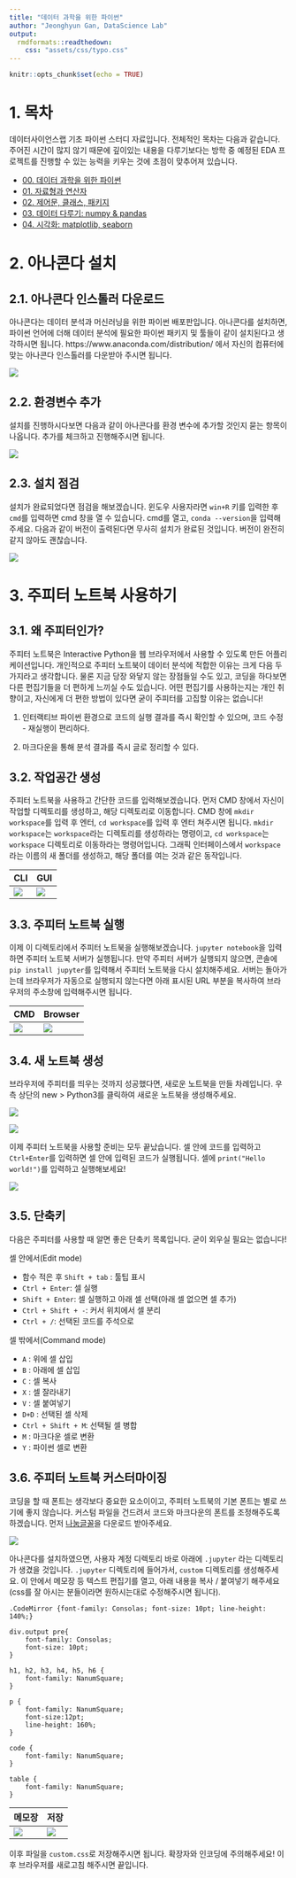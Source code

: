 ```yaml
---
title: "데이터 과학을 위한 파이썬"
author: "Jeonghyun Gan, DataScience Lab"
output: 
  rmdformats::readthedown:
    css: "assets/css/typo.css"
---
```


```r
knitr::opts_chunk$set(echo = TRUE)
```

# 1. 목차

데이터사이언스랩 기초 파이썬 스터디 자료입니다. 전체적인 목차는 다음과 같습니다. 주어진 시간이 많지 않기 때문에 깊이있는 내용을 다루기보다는 방학 중 예정된 EDA 프로젝트를 진행할 수 있는 능력을 키우는 것에 초점이 맞추어져 있습니다.

- [00. 데이터 과학을 위한 파이썬](https://yonseidslab.github.io/pyfords/)
- [01. 자료형과 연산자](https://yonseidslab.github.io/pyfords/page1)
- [02. 제어문, 클래스, 패키지](https://yonseidslab.github.io/pyfords/page2)
- [03. 데이터 다루기: numpy & pandas](https://yonseidslab.github.io/pyfords/page3)
- [04. 시각화: matplotlib, seaborn](https://yonseidslab.github.io/pyfords/page4)

# 2. 아나콘다 설치

## 2.1. 아나콘다 인스톨러 다운로드

아나콘다는 데이터 분석과 머신러닝을 위한 파이썬 배포판입니다. 아나콘다를 설치하면, 파이썬 언어에 더해 데이터 분석에 필요한 파이썬 패키지 및 툴들이 같이 설치된다고 생각하시면 됩니다. https://www.anaconda.com/distribution/ 에서 자신의 컴퓨터에 맞는 아나콘다 인스톨러를 다운받아 주시면 됩니다.

![](./assets/figs/conda.png)


## 2.2. 환경변수 추가

설치를 진행하시다보면 다음과 같이 아나콘다를 환경 변수에 추가할 것인지 묻는 항목이 나옵니다. 추가를 체크하고 진행해주시면 됩니다.

![](./assets/figs/envpath.png)

## 2.3. 설치 점검

설치가 완료되었다면 점검을 해보겠습니다. 윈도우 사용자라면 `win+R` 키를 입력한 후 `cmd`를 입력하면 cmd 창을 열 수 있습니다. cmd를 열고, `conda --version`을 입력해주세요. 다음과 같이 버전이 출력된다면 무사히 설치가 완료된 것입니다. 버전이 완전히 같지 않아도 괜찮습니다.

![](./assets/figs/condaver.png)

# 3. 주피터 노트북 사용하기

## 3.1. 왜 주피터인가?

주피터 노트북은 Interactive Python을 웹 브라우저에서 사용할 수 있도록 만든 어플리케이션입니다. 개인적으로 주피터 노트북이 데이터 분석에 적합한 이유는 크게 다음 두 가지라고 생각합니다. 물론 지금 당장 와닿지 않는 장점들일 수도 있고, 코딩을 하다보면 다른 편집기들을 더 편하게 느끼실 수도 있습니다. 어떤 편집기를 사용하는지는 개인 취향이고, 자신에게 더 편한 방법이 있다면 굳이 주피터를 고집할 이유는 없습니다!

1. 인터랙티브 파이썬 환경으로 코드의 실행 결과를 즉시 확인할 수 있으며, 코드 수정 - 재실행이 편리하다.

2. 마크다운을 통해 분석 결과를 즉시 글로 정리할 수 있다.

## 3.2. 작업공간 생성

주피터 노트북을 사용하고 간단한 코드를 입력해보겠습니다. 먼저 CMD 창에서 자신이 작업할 디렉토리를 생성하고, 해당 디렉토리로 이동합니다. CMD 창에 `mkdir workspace`를 입력 후 엔터,  `cd workspace`를 입력 후 엔터 쳐주시면 됩니다. `mkdir workspace`는 `workspace`라는 디렉토리를 생성하라는 명령이고, `cd workspace`는 `workspace` 디렉토리로 이동하라는 명령어입니다. 그래픽 인터페이스에서 `workspace`라는 이름의 새 폴더를 생성하고, 해당 폴더를 여는 것과 같은 동작입니다.

CLI|GUI
---|---
![](./assets/figs/workspace.png)|![](./assets/figs/workspaceGUI.png)


## 3.3. 주피터 노트북 실행

이제 이 디렉토리에서 주피터 노트북을 실행해보겠습니다. `jupyter notebook`을 입력하면 주피터 노트북 서버가 실행됩니다. 만약 주피터 서버가 실행되지 않으면, 콘솔에 `pip install jupyter`를 입력해서 주피터 노트북을 다시 설치해주세요. 서버는 돌아가는데 브라우저가 자동으로 실행되지 않는다면 아래 표시된 URL 부분을 복사하여 브라우저의 주소창에 입력해주시면 됩니다.

CMD|Browser
---|---
![](./assets/figs/jupyterURL.png)|![](./assets/figs/jupyter.png)


## 3.4. 새 노트북 생성

브라우저에 주피터를 띄우는 것까지 성공했다면, 새로운 노트북을 만들 차례입니다. 우측 상단의 new > Python3를 클릭하여 새로운 노트북을 생성해주세요.

![](./assets/figs/newNotebook.png)

![](./assets/figs/notebook.png)

이제 주피터 노트북을 사용할 준비는 모두 끝났습니다. 셀 안에 코드를 입력하고 `Ctrl+Enter`를 입력하면 셀 안에 입력된 코드가 실행됩니다. 셀에 `print("Hello world!")`를 입력하고 실행해보세요!

![](./assets/figs/helloworld.png)

## 3.5. 단축키

다음은 주피터를 사용할 때 알면 좋은 단축키 목록입니다. 굳이 외우실 필요는 없습니다! 

셀 안에서(Edit mode)

- 함수 적은 후 `Shift + tab` :  툴팁 표시
- `Ctrl + Enter`: 셀 실행 
- `Shift + Enter`: 셀 실행하고 아래 셀 선택(아래 셀 없으면 셀 추가)
- `Ctrl + Shift + -`: 커서 위치에서 셀 분리
- `Ctrl + /`: 선택된 코드를 주석으로

셀 밖에서(Command mode)

- `A` : 위에 셀 삽입
- `B` : 아래에 셀 삽입
- `C` : 셀 복사
- `X` : 셀 잘라내기
- `V` : 셀 붙여넣기
- `D+D` : 선택된 셀 삭제
- `Ctrl + Shift + M`: 선택될 셀 병합
- `M` : 마크다운 셀로 변환
- `Y` : 파이썬 셀로 변환

## 3.6. 주피터 노트북 커스터마이징

코딩을 할 때 폰트는 생각보다 중요한 요소이이고, 주피터 노트북의 기본 폰트는 별로 쓰기에 좋지 않습니다. 커스텀 파일을 건드려서 코드와 마크다운의 폰트를 조정해주도록 하겠습니다. 먼저 [나눔글꼴](https://hangeul.naver.com/2017/nanum)을 다운로드 받아주세요. 

![](./assets/figs/jupyterPath.png)

아나콘다를 설치하였으면, 사용자 계정 디렉토리 바로 아래에 `.jupyter` 라는 디렉토리가 생겼을 것입니다. `.jupyter` 디렉토리에 들어가서, `custom` 디렉토리를 생성해주세요. 이 안에서 메모장 등 텍스트 편집기를 열고, 아래 내용을 복사 / 붙여넣기 해주세요(css를 잘 아시는 분들이라면 원하시는대로 수정해주시면 됩니다). 

```
.CodeMirror {font-family: Consolas; font-size: 10pt; line-height: 140%;}

div.output pre{
    font-family: Consolas;
    font-size: 10pt;
}

h1, h2, h3, h4, h5, h6 {
	font-family: NanumSquare;
}

p {
	font-family: NanumSquare;
	font-size:12pt;
	line-height: 160%;
}

code {
	font-family: NanumSquare;
}

table {
	font-family: NanumSquare;
}
```
메모장|저장
---|---
![](./assets/figs/jupyterCustom.png)|![](./assets/figs/jupyterCss.png)

이후 파일을 `custom.css`로 저장해주시면 됩니다. 확장자와 인코딩에 주의해주세요! 이후 브라우저를 새로고침 해주시면 끝입니다.

